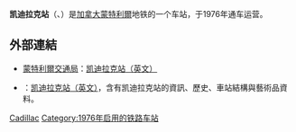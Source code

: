 {{Infobox station 
| name          = 凱迪拉克<br />{{lang|fr|Cadillac}}
| type          = 
| style         = Montreal Metro
| image         = CadillacStationMetro.jpg
| image_caption = 
| address       = [[魁北克省|魁北克省]][[蒙特利爾|蒙特利爾]]{{link-en|德凱迪拉克街|de Cadillac Street|凱迪拉克路}}3315號及{{link-en|舍布魯克街|Sherbrooke Street|舍布魯克街東}}5995號
| country       = [[加拿大|加拿大]]
| coordinates   = {{Coord|45|34|37|N|73|32|48|W|type:railwaystation_region:CA-QC|display=inline,title}}
| elevation     = 
| line          = [[蒙特利爾地鐵綠線|綠線]]
| other         = {{Rail color box|system=AMT|line=STM}}
| structure     = 
| platform      = 
| depth         = {{convert|12.2|m|ft|abbr=off}}，第42深
| levels        = 
| tracks        = 
| parking       = 
| bicycle       = 
| opened        = 1976年6月6日
| architect     = Longpré, Marchand, Goudreau, Dobush, Stewart, et Bourke
| closed        = 
| rebuilt       = 
| electrified   = 
| ADA           = 
| code          = 
| owned         =
| operator      = [[蒙特利爾交通局|蒙特利爾交通局]]
| zone          = 
| status        =
| former        = 
| passengers    = 2,203,624進出（2006年），41/68
| pass_year     = 
| pass_percent  = 
| pass_system   = 
| mpassengers   = 
| services      = 
| map_locator   = 
| web           = 
}}
'''凯迪拉克站'''（{{lang-fr|Station Cadillac}}、{{lang-en|Cadillac Station}}）是[[加拿大|加拿大]][[蒙特利爾|蒙特利爾]]地铁的一个车站，于1976年通车运营。

== 外部連結 ==

* {{fr}}{{en}}[[蒙特利爾交通局|蒙特利爾交通局]]：[http://www.stm.info/metro/M21.htm 凯迪拉克站]{{Wayback|url=http://www.stm.info/metro/M21.htm |date=20090402171614 }}[http://www.stm.info/English/metro/a-M21.htm （英文）]{{Wayback|url=http://www.stm.info/English/metro/a-M21.htm |date=20090403215709 }}
* {{fr}}{{en}}{{lang|en|metrodemontreal.com}}：[http://www.metrodemontreal.com/green/cadillac/index-f.html 凯迪拉克站]{{Wayback|url=http://www.metrodemontreal.com/green/cadillac/index-f.html |date=20090403200031 }}[http://www.metrodemontreal.com/green/cadillac/ （英文）]{{Wayback|url=http://www.metrodemontreal.com/green/cadillac/ |date=20070930155430 }}，含有凯迪拉克站的資訊、歷史、車站結構與藝術品資料。

{{蒙特利爾地鐵}}

[[Category:蒙特利爾地鐵綠線車站|Cadillac]]
[[Category:1976年启用的铁路车站|Category:1976年启用的铁路车站]]